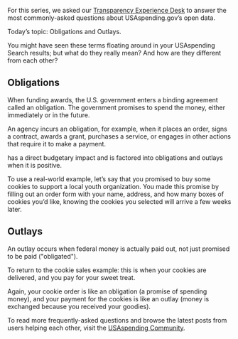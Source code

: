 For this series, we asked our <a target="_blank" rel="noopener noreferrer" href="mailto:usaspending.help@fiscal.treasury.gov">Transparency Experience Desk</a> to answer the most commonly-asked questions about USAspending.gov’s open data.  

Today’s topic: Obligations and Outlays.  

You might have seen these terms floating around in your USAspending Search results; but what do they really mean? And how are they different from each other? 

## Obligations ##

When funding awards, the U.S. government enters a binding agreement called an obligation. The government promises to spend the money, either immediately or in the future. 

An agency incurs an obligation, for example, when it places an order, signs a contract, awards a grant, purchases a service, or engages in other actions that require it to make a payment. 

<GlossaryLink term="loan-subsidy-cost" label="Loan Subsidy Cost" /> has a direct budgetary impact and is factored into obligations and outlays when it is positive. 

To use a real-world example, let’s say that you promised to buy some cookies to support a local youth organization. You made this promise by filling out an order form with your name, address, and how many boxes of cookies you’d like, knowing the cookies you selected will arrive a few weeks later. 

## Outlays ##

An outlay occurs when federal money is actually paid out, not just promised to be paid ("obligated"). 

To return to the cookie sales example: this is when your cookies are delivered, and you pay for your sweet treat. 

Again, your cookie order is like an obligation (a promise of spending money), and your payment for the cookies is like an outlay (money is exchanged because you received your goodies). 

To read more frequently-asked questions and browse the latest posts from users helping each other, visit the <a target="_blank" rel="noopener noreferrer" href="https://onevoicecrm.my.site.com/usaspending/s/">USAspending Community</a>. 
